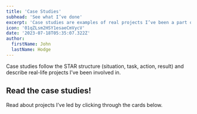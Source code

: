 ```yaml
---
title: 'Case Studies'
subhead: 'See what I’ve done'
excerpt: 'Case studies are examples of real projects I’ve been a part of that cover technical and strategic initiatives.'
icon: '01qZLsm2HSY1esaeCmVycV'
date: '2023-07-18T05:35:07.322Z'
author:
  firstName: John
  lastName: Hodge
---
```



<GlobalCallout
  message='Case studies are actively being written and added to this area. The initiative to create documentation for this website is pretty new, I appreciate your patience while docs and case studies are prioritized and produced.
  '
  type='alert'
/>

Case studies follow the STAR structure (situation, task, action, result) and describe real-life projects I’ve been involved in.

<GlobalCallout
  message='Organizational or personal information may be anonymized in some of these studies.'
  type='note'
/>

## Read the case studies!

Read about projects I’ve led by clicking through the cards below.
